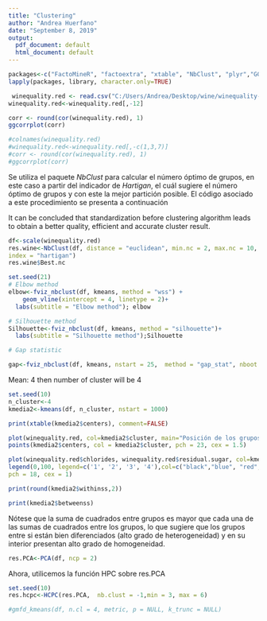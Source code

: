 ---
title: "Clustering"
author: "Andrea Huerfano"
date: "September 8, 2019"
output:
  pdf_document: default
  html_document: default
---

```{r , echo=TRUE, warning=FALSE, message=FALSE, results='hide'}
packages<-c("FactoMineR", "factoextra", "xtable", "NbClust", "plyr","GGally", "ggcorrplot")
lapply(packages, library, character.only=TRUE)
```

```{r,echo=TRUE, warning=FALSE, message=FALSE}
 winequality.red <- read.csv("C:/Users/Andrea/Desktop/wine/winequality-red.csv", sep=";")
winequality.red<-winequality.red[,-12]

```

```{r}
corr <- round(cor(winequality.red), 1)
ggcorrplot(corr)
```


```{r}
#colnames(winequality.red)
#winequality.red<-winequality.red[,-c(1,3,7)]
#corr <- round(cor(winequality.red), 1)
#ggcorrplot(corr)
```



Se utiliza el paquete *NbClust*  para calcular el número óptimo de grupos, en este caso a partir del indicador de *Hartigan*, el cuál sugiere el número óptimo de grupos y con este la mejor partición posible. El código asociado a este procedimiento se presenta a continuación

It can be
concluded that standardization before clustering
algorithm leads to obtain a better quality, efficient and
accurate cluster result.

```{r,echo=TRUE, warning=FALSE, message=FALSE}
df<-scale(winequality.red)
res.wine<-NbClust(df, distance = "euclidean", min.nc = 2, max.nc = 10, method = "kmeans",
index = "hartigan")
res.wine$Best.nc
```


```{r,echo=TRUE, warning=FALSE, message=FALSE}
set.seed(21)
# Elbow method
elbow<-fviz_nbclust(df, kmeans, method = "wss") +
    geom_vline(xintercept = 4, linetype = 2)+
  labs(subtitle = "Elbow method"); elbow

# Silhouette method
Silhouette<-fviz_nbclust(df, kmeans, method = "silhouette")+
  labs(subtitle = "Silhouette method");Silhouette

# Gap statistic

gap<-fviz_nbclust(df, kmeans, nstart = 25,  method = "gap_stat", nboot = 50)+labs(subtitle = "Gap statistic method"); gap
```

Mean: 4 then number of cluster will be 4

```{r, echo=TRUE}
set.seed(10)
n_cluster<-4
kmedia2<-kmeans(df, n_cluster, nstart = 1000)

```


```{r, echo=TRUE}
print(xtable(kmedia2$centers), comment=FALSE)
```


```{r}
plot(winequality.red, col=kmedia2$cluster, main="Posición de los grupos respecto a las variables")
points(kmedia2$centers, col = kmedia2$cluster, pch = 23, cex = 1.5)
```


```{r}

plot(winequality.red$chlorides, winequality.red$residual.sugar, col=kmedia2$cluster, xlab = "chlorides",ylab = "residual sugar")
legend(0,100, legend=c('1', '2', '3', '4'),col=c("black","blue", "red","green" ),
pch = 18, cex = 1)
```
```{r}
print(round(kmedia2$withinss,2))
```

```{r}
print(kmedia2$betweenss)
```

Nótese que la suma de cuadrados entre grupos es mayor que cada una de las sumas de cuadrados entre los grupos, lo que sugiere que los grupos entre si están bien diferenciados (alto grado de heterogeneidad) y en su interior presentan alto grado de homogeneidad.

```{r, fig.height=3.8}
res.PCA<-PCA(df, ncp = 2)
```

Ahora, utilicemos la función HPC sobre res.PCA
```{r,fig.height=4}
set.seed(10)
res.hcpc<-HCPC(res.PCA,  nb.clust = -1,min = 3, max = 6)
```

```{r}
#gmfd_kmeans(df, n.cl = 4, metric, p = NULL, k_trunc = NULL)
```


